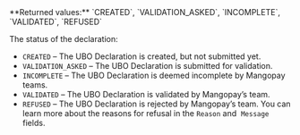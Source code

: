 <ResponseField name="Status" type="string" >    
**Returned values:** `CREATED`, `VALIDATION_ASKED`, `INCOMPLETE`, `VALIDATED`, `REFUSED`

The status of the declaration:
- `CREATED` – The UBO Declaration is created, but not submitted yet.  
- `VALIDATION_ASKED` – The UBO Declaration is submitted for validation.  
- `INCOMPLETE` – The UBO Declaration is deemed incomplete by Mangopay teams.  
- `VALIDATED` – The UBO Declaration is validated by Mangopay’s team.  
- `REFUSED` – The UBO Declaration is rejected by Mangopay’s team. You can learn more about the reasons for refusal in the `Reason` and  `Message` fields.  
</ResponseField>